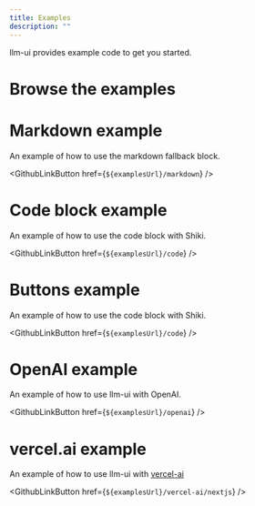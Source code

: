 ```yaml
---
title: Examples
description: ""
---
```



llm-ui provides example code to get you started.

# Browse the examples

<GithubLinkButton href={examplesUrl} />

# Markdown example

An example of how to use the markdown fallback block.

<GithubLinkButton href={`${examplesUrl}/markdown`} />

# Code block example

An example of how to use the code block with Shiki.

<GithubLinkButton href={`${examplesUrl}/code`} />

# Buttons example

An example of how to use the code block with Shiki.

<GithubLinkButton href={`${examplesUrl}/code`} />

# OpenAI example

An example of how to use llm-ui with OpenAI.

<GithubLinkButton href={`${examplesUrl}/openai`} />

# vercel.ai example

An example of how to use llm-ui with [vercel-ai](https://vercel.com/ai)

<GithubLinkButton href={`${examplesUrl}/vercel-ai/nextjs`} />
